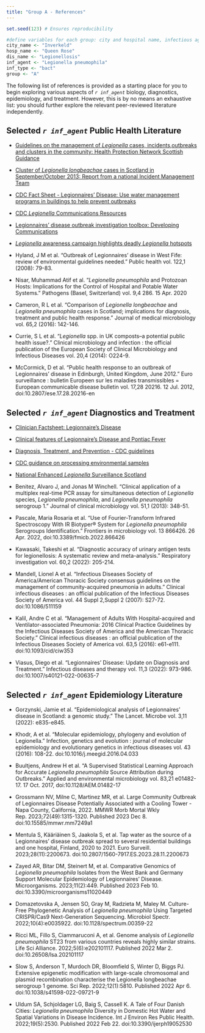 ```yaml
---
title: "Group A - References"
---
```


```r

set.seed(123) # Ensures reproducibility 

#define variables for each group: city and hospital name, infectious agent and disease, group letter
city_name <- "Inverkeld"
hosp_name <- "Queen Rose"
dis_name <- "Legionellosis"
inf_agent <- "Legionella pneumophila"
inf_type <- "bact"
group <- "A"
```

::: callout-tip
The following list of references is provided as a starting place for you to begin exploring various aspects of *`r inf_agent`* biology, diagnostics, epidemiology, and treatment. However, this is by no means an exhaustive list: you should further explore the relevant peer-reviewed literature independently.  
:::

::: panel-tabset

## Selected *`r inf_agent`* Public Health Literature

* [Guidelines on the management of <i>Legionella</i> cases, incidents,outbreaks and clusters in the community: Health Protection Network Scottish Guidance](https://hpspubsrepo.blob.core.windows.net/hps-website/nss/2070/documents/1_legionella-guidelines-2014-2.pdf)

* [Cluster of <i>Legionella longbeachae</i> cases in Scotland in September/October 2013: Report from a national Incident Management Team](https://hpspubsrepo.blob.core.windows.net/hps-website/nss/1918/documents/1_legionella-outbreak-report-2014.pdf)

* [CDC Fact Sheet - Legionnaires’ Disease: Use water management programs in buildings to help prevent outbreaks](https://www.cdc.gov/vitalsigns/pdf/2016-06-vitalsigns.pdf)

* [CDC <i>Legionella</i> Communications Resources](https://www.cdc.gov/legionella/health-depts/communications-resources.html)

* [Legionnaires' disease outbreak investigation toolbox: Developing Communications](https://legionnaires.ecdc.europa.eu/?pid=600)

* [<i>Legionella</i> awareness campaign highlights deadly <i>Legionella</i> hotspots](https://hydrochemgroup.co.uk/2021/09/22/legionella-awareness-campaign-highlights-deadly-legionella-hotspots/)

* Hyland, J M et al. “Outbreak of Legionnaires' disease in West Fife: review of environmental guidelines needed.” Public health vol. 122,1 (2008): 79-83.

* Nisar, Muhammad Atif et al. “<i>Legionella pneumophila</i> and Protozoan Hosts: Implications for the Control of Hospital and Potable Water Systems.” Pathogens (Basel, Switzerland) vol. 9,4 286. 15 Apr. 2020

* Cameron, R L et al. “Comparison of <i>Legionella longbeachae</i> and <i>Legionella pneumophila</i> cases in Scotland; implications for diagnosis, treatment and public health response.” Journal of medical microbiology vol. 65,2 (2016): 142-146.

* Currie, S L et al. “<i>Legionella</i> spp. in UK composts--a potential public health issue?.” Clinical microbiology and infection : the official publication of the European Society of Clinical Microbiology and Infectious Diseases vol. 20,4 (2014): O224-9. 

* McCormick, D et al. “Public health response to an outbreak of Legionnaires' disease in Edinburgh, United Kingdom, June 2012.” Euro surveillance : bulletin Europeen sur les maladies transmissibles = European communicable disease bulletin vol. 17,28 20216. 12 Jul. 2012, doi:10.2807/ese.17.28.20216-en

## Selected *`r inf_agent`* Diagnostics and Treatment

* [Clinician Factsheet: Legionnaire's Disease](https://www.cdc.gov/legionella/downloads/fs-legionella-clinicians.pdf)

* [Clinical features of Legionnaire's Disease and Pontiac Fever](https://www.cdc.gov/legionella/clinicians/clinical-features.html)

* [Diagnosis, Treatment, and Prevention - CDC guidelines](https://www.cdc.gov/legionella/clinicians/diagnostic-testing.html)

* [CDC guidance on processing environmental samples](https://www.cdc.gov/legionella/labs/procedures-manual.html)

* [National Enhanced <i>Legionella</i> Surveillance Scotland](https://publichealthscotland.scot/media/8072/2021-01-surveillance-form-legionella.pdf)

* Benitez, Alvaro J, and Jonas M Winchell. “Clinical application of a multiplex real-time PCR assay for simultaneous detection of <i>Legionella</i> species, <i>Legionella pneumophila</i>, and <i>Legionella pneumophila</i> serogroup 1.” Journal of clinical microbiology vol. 51,1 (2013): 348-51. 

* Pascale, Maria Rosaria et al. “Use of Fourier-Transform Infrared Spectroscopy With IR Biotyper® System for <i>Legionella pneumophila</i> Serogroups Identification.” Frontiers in microbiology vol. 13 866426. 26 Apr. 2022, doi:10.3389/fmicb.2022.866426

* Kawasaki, Takeshi et al. “Diagnostic accuracy of urinary antigen tests for legionellosis: A systematic review and meta-analysis.” Respiratory investigation vol. 60,2 (2022): 205-214. 

* Mandell, Lionel A et al. “Infectious Diseases Society of America/American Thoracic Society consensus guidelines on the management of community-acquired pneumonia in adults.” Clinical infectious diseases : an official publication of the Infectious Diseases Society of America vol. 44 Suppl 2,Suppl 2 (2007): S27-72. doi:10.1086/511159

* Kalil, Andre C et al. “Management of Adults With Hospital-acquired and Ventilator-associated Pneumonia: 2016 Clinical Practice Guidelines by the Infectious Diseases Society of America and the American Thoracic Society.” Clinical infectious diseases : an official publication of the Infectious Diseases Society of America vol. 63,5 (2016): e61-e111. doi:10.1093/cid/ciw353

* Viasus, Diego et al. “Legionnaires' Disease: Update on Diagnosis and Treatment.” Infectious diseases and therapy vol. 11,3 (2022): 973-986. doi:10.1007/s40121-022-00635-7

## Selected *`r inf_agent`* Epidemiology Literature

* Gorzynski, Jamie et al. “Epidemiological analysis of Legionnaires' disease in Scotland: a genomic study.” The Lancet. Microbe vol. 3,11 (2022): e835-e845. 

* Khodr, A et al. “Molecular epidemiology, phylogeny and evolution of Legionella.” Infection, genetics and evolution : journal of molecular epidemiology and evolutionary genetics in infectious diseases vol. 43 (2016): 108-22. doi:10.1016/j.meegid.2016.04.033

* Buultjens, Andrew H et al. “A Supervised Statistical Learning Approach for Accurate <i>Legionella pneumophila</i> Source Attribution during Outbreaks.” Applied and environmental microbiology vol. 83,21 e01482-17. 17 Oct. 2017, doi:10.1128/AEM.01482-17

* Grossmann NV, Milne C, Martinez MR, et al. Large Community Outbreak of Legionnaires Disease Potentially Associated with a Cooling Tower - Napa County, California, 2022. MMWR Morb Mortal Wkly Rep. 2023;72(49):1315-1320. Published 2023 Dec 8. doi:10.15585/mmwr.mm7249a1

* Mentula S, Kääriäinen S, Jaakola S, et al. Tap water as the source of a Legionnaires' disease outbreak spread to several residential buildings and one hospital, Finland, 2020 to 2021. Euro Surveill. 2023;28(11):2200673. doi:10.2807/1560-7917.ES.2023.28.11.2200673

* Zayed AR, Bitar DM, Steinert M, et al. Comparative Genomics of <i>Legionella pneumophila</i> Isolates from the West Bank and Germany Support Molecular Epidemiology of Legionnaires' Disease. Microorganisms. 2023;11(2):449. Published 2023 Feb 10. doi:10.3390/microorganisms11020449

* Domazetovska A, Jensen SO, Gray M, Radzieta M, Maley M. Culture-Free Phylogenetic Analysis of <i>Legionella pneumophila</i> Using Targeted CRISPR/Cas9 Next-Generation Sequencing. Microbiol Spectr. 2022;10(4):e0035922. doi:10.1128/spectrum.00359-22

* Ricci ML, Fillo S, Ciammaruconi A, et al. Genome analysis of <i>Legionella pneumophila</i> ST23 from various countries reveals highly similar strains. Life Sci Alliance. 2022;5(6):e202101117. Published 2022 Mar 2. doi:10.26508/lsa.202101117

* Slow S, Anderson T, Murdoch DR, Bloomfield S, Winter D, Biggs PJ. Extensive epigenetic modification with large-scale chromosomal and plasmid recombination characterise the Legionella longbeachae serogroup 1 genome. Sci Rep. 2022;12(1):5810. Published 2022 Apr 6. doi:10.1038/s41598-022-09721-9 

* Uldum SA, Schjoldager LG, Baig S, Cassell K. A Tale of Four Danish Cities: <i>Legionella pneumophila</i> Diversity in Domestic Hot Water and Spatial Variations in Disease Incidence. Int J Environ Res Public Health. 2022;19(5):2530. Published 2022 Feb 22. doi:10.3390/ijerph19052530

::: 